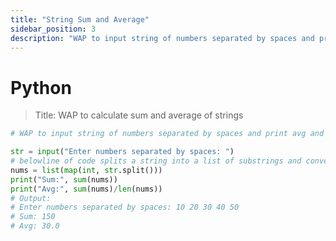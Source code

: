 ```yaml
---
title: "String Sum and Average"
sidebar_position: 3
description: "WAP to input string of numbers separated by spaces and print avg and sum"
---
```



# <Heading name="banner" description="String Sum and Average">Python</Heading>

> Title: WAP to calculate sum and average of strings

```python
# WAP to input string of numbers separated by spaces and print avg and sum

str = input("Enter numbers separated by spaces: ")
# belowline of code splits a string into a list of substrings and converts each substring to an integer, and returns the list of integers.
nums = list(map(int, str.split()))
print("Sum:", sum(nums))
print("Avg:", sum(nums)/len(nums))
# Output:
# Enter numbers separated by spaces: 10 20 30 40 50
# Sum: 150
# Avg: 30.0


```
